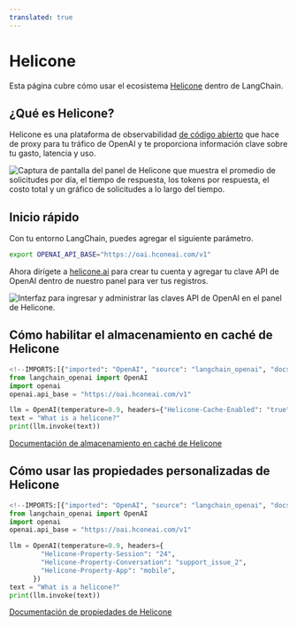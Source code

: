 ```yaml
---
translated: true
---
```


# Helicone

Esta página cubre cómo usar el ecosistema [Helicone](https://helicone.ai) dentro de LangChain.

## ¿Qué es Helicone?

Helicone es una plataforma de observabilidad [de código abierto](https://github.com/Helicone/helicone) que hace de proxy para tu tráfico de OpenAI y te proporciona información clave sobre tu gasto, latencia y uso.

![Captura de pantalla del panel de Helicone que muestra el promedio de solicitudes por día, el tiempo de respuesta, los tokens por respuesta, el costo total y un gráfico de solicitudes a lo largo del tiempo.](/img/HeliconeDashboard.png "Panel de Helicone")

## Inicio rápido

Con tu entorno LangChain, puedes agregar el siguiente parámetro.

```bash
export OPENAI_API_BASE="https://oai.hconeai.com/v1"
```

Ahora dirígete a [helicone.ai](https://www.helicone.ai/signup) para crear tu cuenta y agregar tu clave API de OpenAI dentro de nuestro panel para ver tus registros.

![Interfaz para ingresar y administrar las claves API de OpenAI en el panel de Helicone.](/img/HeliconeKeys.png "Entrada de clave API de Helicone")

## Cómo habilitar el almacenamiento en caché de Helicone

```python
<!--IMPORTS:[{"imported": "OpenAI", "source": "langchain_openai", "docs": "https://api.python.langchain.com/en/latest/llms/langchain_openai.llms.base.OpenAI.html", "title": "Helicone"}]-->
from langchain_openai import OpenAI
import openai
openai.api_base = "https://oai.hconeai.com/v1"

llm = OpenAI(temperature=0.9, headers={"Helicone-Cache-Enabled": "true"})
text = "What is a helicone?"
print(llm.invoke(text))
```

[Documentación de almacenamiento en caché de Helicone](https://docs.helicone.ai/advanced-usage/caching)

## Cómo usar las propiedades personalizadas de Helicone

```python
<!--IMPORTS:[{"imported": "OpenAI", "source": "langchain_openai", "docs": "https://api.python.langchain.com/en/latest/llms/langchain_openai.llms.base.OpenAI.html", "title": "Helicone"}]-->
from langchain_openai import OpenAI
import openai
openai.api_base = "https://oai.hconeai.com/v1"

llm = OpenAI(temperature=0.9, headers={
        "Helicone-Property-Session": "24",
        "Helicone-Property-Conversation": "support_issue_2",
        "Helicone-Property-App": "mobile",
      })
text = "What is a helicone?"
print(llm.invoke(text))
```

[Documentación de propiedades de Helicone](https://docs.helicone.ai/advanced-usage/custom-properties)
